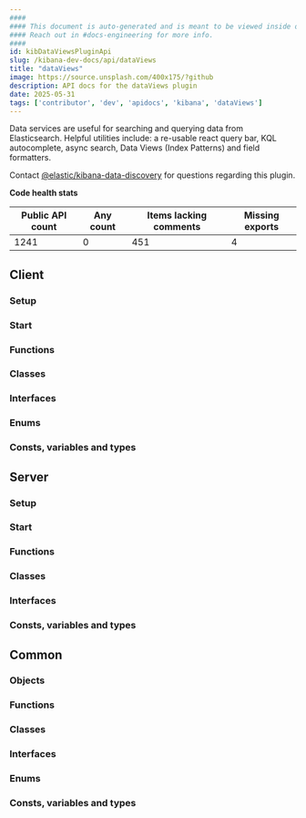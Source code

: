 ```yaml
---
####
#### This document is auto-generated and is meant to be viewed inside our experimental, new docs system.
#### Reach out in #docs-engineering for more info.
####
id: kibDataViewsPluginApi
slug: /kibana-dev-docs/api/dataViews
title: "dataViews"
image: https://source.unsplash.com/400x175/?github
description: API docs for the dataViews plugin
date: 2025-05-31
tags: ['contributor', 'dev', 'apidocs', 'kibana', 'dataViews']
---
```


Data services are useful for searching and querying data from Elasticsearch. Helpful utilities include: a re-usable react query bar, KQL autocomplete, async search, Data Views (Index Patterns) and field formatters.

Contact [@elastic/kibana-data-discovery](https://github.com/orgs/elastic/teams/kibana-data-discovery) for questions regarding this plugin.

**Code health stats**

| Public API count  | Any count | Items lacking comments | Missing exports |
|-------------------|-----------|------------------------|-----------------|
| 1241 | 0 | 451 | 4 |

## Client

### Setup
<DocDefinitionList data={[dataViewsObj.client.setup]}/>

### Start
<DocDefinitionList data={[dataViewsObj.client.start]}/>

### Functions
<DocDefinitionList data={dataViewsObj.client.functions}/>

### Classes
<DocDefinitionList data={dataViewsObj.client.classes}/>

### Interfaces
<DocDefinitionList data={dataViewsObj.client.interfaces}/>

### Enums
<DocDefinitionList data={dataViewsObj.client.enums}/>

### Consts, variables and types
<DocDefinitionList data={dataViewsObj.client.misc}/>

## Server

### Setup
<DocDefinitionList data={[dataViewsObj.server.setup]}/>

### Start
<DocDefinitionList data={[dataViewsObj.server.start]}/>

### Functions
<DocDefinitionList data={dataViewsObj.server.functions}/>

### Classes
<DocDefinitionList data={dataViewsObj.server.classes}/>

### Interfaces
<DocDefinitionList data={dataViewsObj.server.interfaces}/>

### Consts, variables and types
<DocDefinitionList data={dataViewsObj.server.misc}/>

## Common

### Objects
<DocDefinitionList data={dataViewsObj.common.objects}/>

### Functions
<DocDefinitionList data={dataViewsObj.common.functions}/>

### Classes
<DocDefinitionList data={dataViewsObj.common.classes}/>

### Interfaces
<DocDefinitionList data={dataViewsObj.common.interfaces}/>

### Enums
<DocDefinitionList data={dataViewsObj.common.enums}/>

### Consts, variables and types
<DocDefinitionList data={dataViewsObj.common.misc}/>

